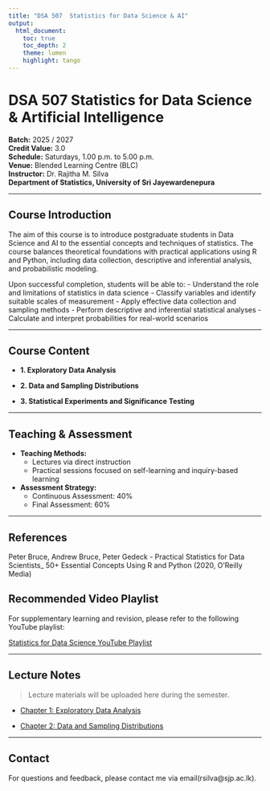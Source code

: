 ```yaml
---
title: "DSA 507  Statistics for Data Science & AI"
output: 
  html_document:
    toc: true
    toc_depth: 2
    theme: lumen
    highlight: tango
---
```


# DSA 507  Statistics for Data Science & Artificial Intelligence  
**Batch:** 2025 / 2027  
**Credit Value:** 3.0  
**Schedule:** Saturdays, 1.00 p.m. to 5.00 p.m.  
**Venue:** Blended Learning Centre (BLC)  
**Instructor:** Dr. Rajitha M. Silva  
**Department of Statistics, University of Sri Jayewardenepura**

---

##  Course Introduction

The aim of this course is to introduce postgraduate students in Data Science and AI to the essential concepts and techniques of statistics. The course balances theoretical foundations with practical applications using R and Python, including data collection, descriptive and inferential analysis, and probabilistic modeling.

Upon successful completion, students will be able to:
- Understand the role and limitations of statistics in data science
- Classify variables and identify suitable scales of measurement
- Apply effective data collection and sampling methods
- Perform descriptive and inferential statistical analyses
- Calculate and interpret probabilities for real-world scenarios

---

##  Course Content

- **1. Exploratory Data Analysis**  


- **2. Data and Sampling Distributions**  

- **3. Statistical Experiments and Significance Testing**  


---

##  Teaching & Assessment

- **Teaching Methods:**  
  - Lectures via direct instruction  
  - Practical sessions focused on self-learning and inquiry-based learning

- **Assessment Strategy:**  
  - Continuous Assessment: 40%   
  - Final Assessment: 60%  


---

##  References

Peter Bruce, Andrew Bruce, Peter Gedeck - Practical Statistics for Data Scientists_ 50+ Essential Concepts Using R and Python (2020, O'Reilly Media)

##  Recommended Video Playlist

For supplementary learning and revision, please refer to the following YouTube playlist:

 [Statistics for Data Science YouTube Playlist](https://youtube.com/playlist?list=PL-u09-6gP5ZNd6AhULnQHr6ZsF15qy4D0&feature=shared)


---

##  Lecture Notes

> Lecture materials will be uploaded here during the semester.

- [Chapter 1: Exploratory Data Analysis](chapter1_notes.html)

- [Chapter 2: Data and Sampling Distributions](chapter2.html)


---

## Contact

For questions and feedback, please contact me via email(rsilva@sjp.ac.lk).

